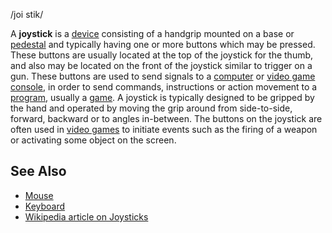 /joi stik/

A '''joystick''' is a [[device]] consisting of a handgrip mounted on a base or [[pedestal]] and typically having one or more buttons which may be pressed.  These buttons are usually located at the top of the joystick for the thumb, and also may be located on the front of the joystick similar to trigger on a gun.  These buttons are used to send signals to a [[computer]] or [[video game console]], in order to send commands, instructions or action movement to a [[program]], usually a [[game]].  A joystick is typically designed to be gripped by the hand and operated by moving the grip around from side-to-side, forward, backward or to angles in-between.  The buttons on the joystick are often used in [[video games]] to initiate events such as the firing of a weapon or activating some object on the screen.

==See Also==
* [[Mouse]]
* [[Keyboard]]
* [[w:Joystick|Wikipedia article on Joysticks]]